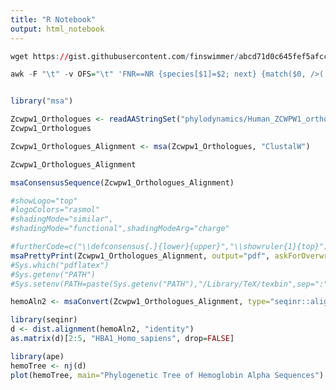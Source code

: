 ```yaml
---
title: "R Notebook"
output: html_notebook
---
```



```r

wget https://gist.githubusercontent.com/finswimmer/abcd71d0c645fef5afcc2a179522fbeb/raw/a65ded745e32ba1e79dd567984cf1201291937bb/prefixes.txt

awk -F "\t" -v OFS="\t" 'FNR==NR {species[$1]=$2; next} {match($0, />(.+)P/, id); if (id[1] in species) {print $0, species[id[1]]} else {print}}' prefixes.txt phylodynamics/Human_ZCWPW1_orthologues_raw.fa > phylodynamics/Human_ZCWPW1_orthologues_raw_named.fa


library("msa")

Zcwpw1_Orthologues <- readAAStringSet("phylodynamics/Human_ZCWPW1_orthologues_raw.fa")
Zcwpw1_Orthologues

Zcwpw1_Orthologues_Alignment <- msa(Zcwpw1_Orthologues, "ClustalW")

Zcwpw1_Orthologues_Alignment

msaConsensusSequence(Zcwpw1_Orthologues_Alignment)

#showLogo="top"
#logoColors="rasmol"
#shadingMode="similar",
#shadingMode="functional",shadingModeArg="charge"

#furtherCode=c("\\defconsensus{.}{lower}{upper}","\\showruler{1}{top}")
msaPrettyPrint(Zcwpw1_Orthologues_Alignment, output="pdf", askForOverwrite=FALSE, paperHeight = 16)
#Sys.which("pdflatex")
#Sys.getenv("PATH")
#Sys.setenv(PATH=paste(Sys.getenv("PATH"),"/Library/TeX/texbin",sep=":"))

hemoAln2 <- msaConvert(Zcwpw1_Orthologues_Alignment, type="seqinr::alignment")

library(seqinr)
d <- dist.alignment(hemoAln2, "identity")
as.matrix(d)[2:5, "HBA1_Homo_sapiens", drop=FALSE]

library(ape)
hemoTree <- nj(d)
plot(hemoTree, main="Phylogenetic Tree of Hemoglobin Alpha Sequences")


```

